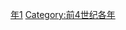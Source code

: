 {{Catnav|頁面分類|历史|歷史時代|年|前4世纪各年}}
{{Commons category|301 BC}}

[[Category:前300年代|年1]]
[[Category:前4世纪各年|Category:前4世纪各年]]
